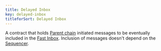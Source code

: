 ```yaml
---
title: Delayed Inbox
key: delayed-inbox
titleforSort: Delayed Inbox
---
```


A contract that holds [Parent chain](/intro/glossary#parent-chain) initiated messages to be eventually included in the [Fast Inbox](/intro/glossary#fast-inbox). Inclusion of messages doesn't depend on the [Sequencer](/intro/glossary#sequencer).
